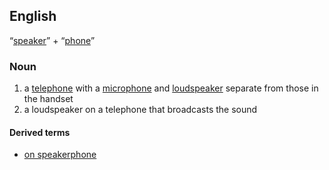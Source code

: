 ==English==
“[[speaker]]” + “[[phone]]”

===Noun===
{{en-noun}}

# a [[telephone]] with a [[microphone]] and [[loudspeaker]] separate from those in the handset
# a loudspeaker on a telephone that broadcasts the sound

====Derived terms====
* [[on speakerphone]]